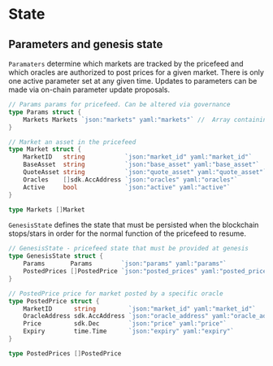 
# State

## Parameters and genesis state

`Paramaters` determine which markets are tracked by the pricefeed and which oracles are authorized to post prices for a given market. There is only one active parameter set at any given time. Updates to parameters can be made via on-chain parameter update proposals.

```go
// Params params for pricefeed. Can be altered via governance
type Params struct {
	Markets Markets `json:"markets" yaml:"markets"` //  Array containing the markets supported by the pricefeed
}

// Market an asset in the pricefeed
type Market struct {
	MarketID   string           `json:"market_id" yaml:"market_id"`
	BaseAsset  string           `json:"base_asset" yaml:"base_asset"`
	QuoteAsset string           `json:"quote_asset" yaml:"quote_asset"`
	Oracles    []sdk.AccAddress `json:"oracles" yaml:"oracles"`
	Active     bool             `json:"active" yaml:"active"`
}

type Markets []Market
```

`GenesisState` defines the state that must be persisted when the blockchain stops/stars in order for the normal function of the pricefeed to resume.

```go
// GenesisState - pricefeed state that must be provided at genesis
type GenesisState struct {
	Params       Params        `json:"params" yaml:"params"`
	PostedPrices []PostedPrice `json:"posted_prices" yaml:"posted_prices"`
}

// PostedPrice price for market posted by a specific oracle
type PostedPrice struct {
	MarketID      string         `json:"market_id" yaml:"market_id"`
	OracleAddress sdk.AccAddress `json:"oracle_address" yaml:"oracle_address"`
	Price         sdk.Dec        `json:"price" yaml:"price"`
	Expiry        time.Time      `json:"expiry" yaml:"expiry"`
}

type PostedPrices []PostedPrice
```


>
